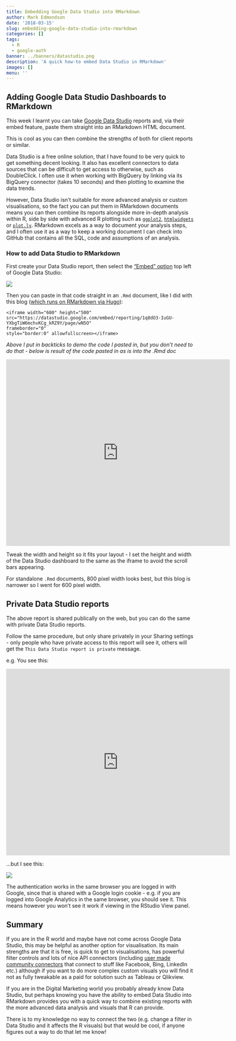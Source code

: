 ```yaml
---
title: Embedding Google Data Studio into RMarkdown
author: Mark Edmondson
date: '2018-03-15'
slug: embedding-google-data-studio-into-rmarkdown
categories: []
tags:
  - R
  - google-auth
banner: ../banners/datastudio.png
description: 'A quick how-to embed Data Studio in RMarkdown'
images: []
menu: ''
---
```


## Adding Google Data Studio Dashboards to RMarkdown

This week I learnt you can take [Google Data Studio](https://datastudio.google.com) reports and, via their embed feature, paste them straight into an RMarkdown HTML document.  

This is cool as you can then combine the strengths of both for client reports or similar.

Data Studio is a free online solution, that I have found to be very quick to get something decent looking.  It also has excellent connectors to data sources that can be difficult to get access to otherwise, such as DoubleClick. I often use it when working with BigQuery by linking via its BigQuery connector (takes 10 seconds) and then plotting to examine the data trends. 

However, Data Studio isn't suitable for more advanced analysis or custom visualisations, so the fact you can put them in RMarkdown documents means you can then combine its reports alongside more in-depth analysis within R, side by side with advanced R plotting such as [`ggplot2`](http://ggplot2.org/), [`htmlwidgets`](http://gallery.htmlwidgets.org/) or [`plot.ly`](https://plot.ly/r/).  RMarkdown excels as a way to document your analysis steps, and I often use it as a way to keep a working document I can check into GitHub that contains all the SQL, code and assumptions of an analysis. 


### How to add Data Studio to RMarkdown

First create your Data Studio report, then select  the ["Embed" option](https://support.google.com/datastudio/answer/7450249?hl=en) top left of Google Data Studio:

![](../images/embed.png)

Then you can paste in that code straight in an `.Rmd` document, like I did with this blog ([which runs on RMarkdown via Hugo](http://code.markedmondson.me/new-blog-down/)):

```
<iframe width="600" height="500" 
src="https://datastudio.google.com/embed/reporting/1q8dO3-IuGU-YXbgTiW6mchvKCg_kRZ9Y/page/wN5O" 
frameborder="0" 
style="border:0" allowfullscreen></iframe>
```

*Above I put in backticks to demo the code I pasted in, but you don't need to do that - below is result of the code pasted in as is into the .Rmd doc*

<iframe width="600" height="500" src="https://datastudio.google.com/embed/reporting/1q8dO3-IuGU-YXbgTiW6mchvKCg_kRZ9Y/page/wN5O" frameborder="0" style="border:0" allowfullscreen></iframe>

Tweak the width and height so it fits your layout - I set the height and width of the Data Studio dashboard to the same as the iframe to avoid the scroll bars appearing.

For standalone `.Rmd` documents, 800 pixel width looks best, but this blog is narrower so I went for 600 pixel width.

## Private Data Studio reports

The above report is shared publically on the web, but you can do the same with private Data Studio reports.

Follow the same procedure, but only share privately in your Sharing settings - only people who have private access to this report will see it, others will get the `This Data Studio report is private` message. 

e.g. You see this:

<iframe width="600" height="500" src="https://datastudio.google.com/embed/reporting/1O6QttLeXrV7zesk0lNFeWmb5H3aPIhMa/page/wN5O" frameborder="0" style="border:0" allowfullscreen></iframe>

...but I see this:

![](../images/private-embed.png)

The authentication works in the same browser you are logged in with Google, since that is shared with a Google login cookie - e.g. if you are logged into Google Analytics in the same browser, you should see it.  This means however you won't see it work if viewing in the RStudio View panel.

## Summary

If you are in the R world and maybe have not come across Google Data Studio, this may be helpful as another option for visualisation.  Its main strengths are that it is free, is quick to get to visualisations, has powerful filter controls and lots of nice API connectors (including [user made community connectors](https://developers.google.com/datastudio/connector/gallery/) that connect to stuff like Facebook, Bing, LinkedIn etc.) although if you want to do more complex custom visuals you will find it not as fully tweakable as a paid for solution such as Tableau or Qlikview.

If you are in the Digital Marketing world you probably already know Data Studio, but perhaps knowing you have the ability to embed Data Studio into RMarkdown provides you with a quick way to combine existing reports with the more advanced data analysis and visuals that R can provide. 

There is to my knowledge no way to connect the two (e.g. change a filter in Data Studio and it affects the R visuals) but that would be cool, if anyone figures out a way to do that let me know!

